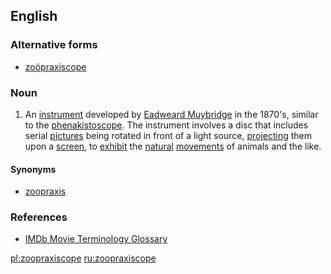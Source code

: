 ==English==

===Alternative forms===
* [[zoöpraxiscope]]

===Noun===
{{en-noun}}

# {{context|photography|history}} An [[instrument]] developed by [[w:Eadweard Muybridge|Eadweard Muybridge]] in the 1870's, similar to the [[phenakistoscope]].  The instrument involves a disc that includes serial [[pictures]]  being rotated in front of a light source, [[project]]ing them upon a [[screen]], to [[exhibit]] the [[natural]] [[movements]] of animals and the like.

====Synonyms====
* [[zoopraxis]]

===References===
* [http://www.imdb.com/Glossary/Z IMDb Movie Terminology Glossary]
{{Webster 1913}}

[[pl:zoopraxiscope]]
[[ru:zoopraxiscope]]